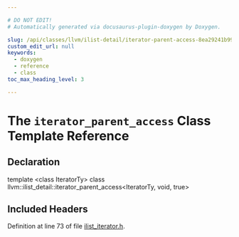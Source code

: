 ```yaml
---

# DO NOT EDIT!
# Automatically generated via docusaurus-plugin-doxygen by Doxygen.

slug: /api/classes/llvm/ilist-detail/iterator-parent-access-8ea29241b99029ec55810664bec5e736
custom_edit_url: null
keywords:
  - doxygen
  - reference
  - class
toc_max_heading_level: 3

---
```





# The `iterator_parent_access` Class Template Reference

<DoxygenPage pluginConfig={pluginConfig}>



## Declaration

<CodeBlock>template &lt;class IteratorTy&gt;
class llvm::ilist_detail::iterator_parent_access&lt;IteratorTy, void, true&gt;</CodeBlock>

## Included Headers

<IncludesList>
<IncludesListItem
  filePath="llvm/ADT/ilist_iterator.h"
  permalink="/docs/api/files/include/include/llvm/include/llvm/adt/ilist-iterator-h"
  isLocal="true" />
</IncludesList>


Definition at line 73 of file <a href="/docs/api/files/include/include/llvm/include/llvm/adt/ilist-iterator-h">ilist&#95;iterator.h</a>.

</DoxygenPage>
